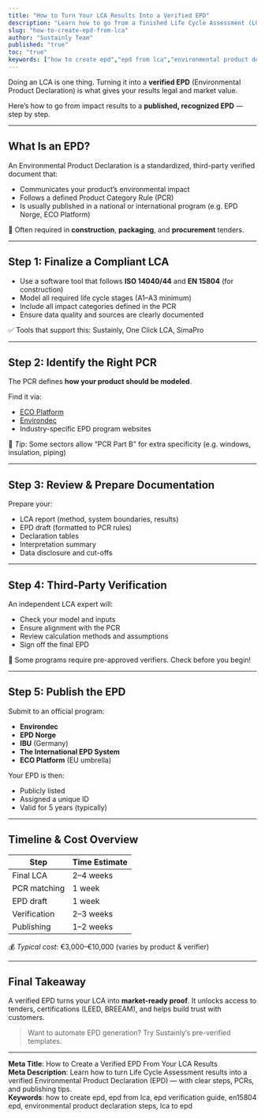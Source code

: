 ```yaml
---
title: "How to Turn Your LCA Results Into a Verified EPD"
description: "Learn how to go from a finished Life Cycle Assessment (LCA) to a third-party verified Environmental Product Declaration (EPD) — step by step."
slug: "how-to-create-epd-from-lca"
author: "Sustainly Team"
published: "true"
toc: "true"
keywords: ["how to create epd","epd from lca","environmental product declaration","epd verification","epd for construction","epd software tools","life cycle assessment to epd","product footprint reporting"]
---
```


Doing an LCA is one thing. Turning it into a **verified EPD** (Environmental Product Declaration) is what gives your results legal and market value.

Here’s how to go from impact results to a **published, recognized EPD** — step by step.

---

## What Is an EPD?

An Environmental Product Declaration is a standardized, third-party verified document that:

- Communicates your product’s environmental impact
- Follows a defined Product Category Rule (PCR)
- Is usually published in a national or international program (e.g. EPD Norge, ECO Platform)

📌 Often required in **construction**, **packaging**, and **procurement** tenders.

---

## Step 1: Finalize a Compliant LCA

- Use a software tool that follows **ISO 14040/44** and **EN 15804** (for construction)
- Model all required life cycle stages (A1–A3 minimum)
- Include all impact categories defined in the PCR
- Ensure data quality and sources are clearly documented

✅ Tools that support this: Sustainly, One Click LCA, SimaPro

---

## Step 2: Identify the Right PCR

The PCR defines **how your product should be modeled**.

Find it via:

- [ECO Platform](https://www.eco-platform.org/pcrs.html)
- [Environdec](https://environdec.com/pcr)
- Industry-specific EPD program websites

📌 _Tip_: Some sectors allow “PCR Part B” for extra specificity (e.g. windows, insulation, piping)

---

## Step 3: Review & Prepare Documentation

Prepare your:

- LCA report (method, system boundaries, results)
- EPD draft (formatted to PCR rules)
- Declaration tables
- Interpretation summary
- Data disclosure and cut-offs

---

## Step 4: Third-Party Verification

An independent LCA expert will:

- Check your model and inputs
- Ensure alignment with the PCR
- Review calculation methods and assumptions
- Sign off the final EPD

📌 Some programs require pre-approved verifiers. Check before you begin!

---

## Step 5: Publish the EPD

Submit to an official program:

- **Environdec**
- **EPD Norge**
- **IBU** (Germany)
- **The International EPD System**
- **ECO Platform** (EU umbrella)

Your EPD is then:

- Publicly listed
- Assigned a unique ID
- Valid for 5 years (typically)

---

## Timeline & Cost Overview

| Step         | Time Estimate |
| ------------ | ------------- |
| Final LCA    | 2–4 weeks     |
| PCR matching | 1 week        |
| EPD draft    | 1 week        |
| Verification | 2–3 weeks     |
| Publishing   | 1–2 weeks     |

💰 _Typical cost_: €3,000–€10,000 (varies by product & verifier)

---

## Final Takeaway

A verified EPD turns your LCA into **market-ready proof**. It unlocks access to tenders, certifications (LEED, BREEAM), and helps build trust with customers.

> Want to automate EPD generation? Try Sustainly’s pre-verified templates.

---

**Meta Title**: How to Create a Verified EPD From Your LCA Results\
**Meta Description**: Learn how to turn Life Cycle Assessment results into a verified Environmental Product Declaration (EPD) — with clear steps, PCRs, and publishing tips.\
**Keywords**: how to create epd, epd from lca, epd verification guide, en15804 epd, environmental product declaration steps, lca to epd